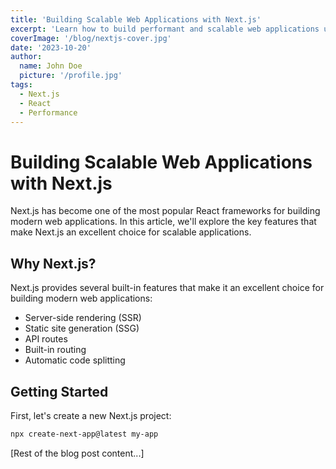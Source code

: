 ```yaml
---
title: 'Building Scalable Web Applications with Next.js'
excerpt: 'Learn how to build performant and scalable web applications using Next.js and modern web technologies.'
coverImage: '/blog/nextjs-cover.jpg'
date: '2023-10-20'
author:
  name: John Doe
  picture: '/profile.jpg'
tags:
  - Next.js
  - React
  - Performance
---
```


# Building Scalable Web Applications with Next.js

Next.js has become one of the most popular React frameworks for building modern web applications. In this article, we'll explore the key features that make Next.js an excellent choice for scalable applications.

## Why Next.js?

Next.js provides several built-in features that make it an excellent choice for building modern web applications:

- Server-side rendering (SSR)
- Static site generation (SSG)
- API routes
- Built-in routing
- Automatic code splitting

## Getting Started

First, let's create a new Next.js project:

```bash
npx create-next-app@latest my-app
```

[Rest of the blog post content...]
